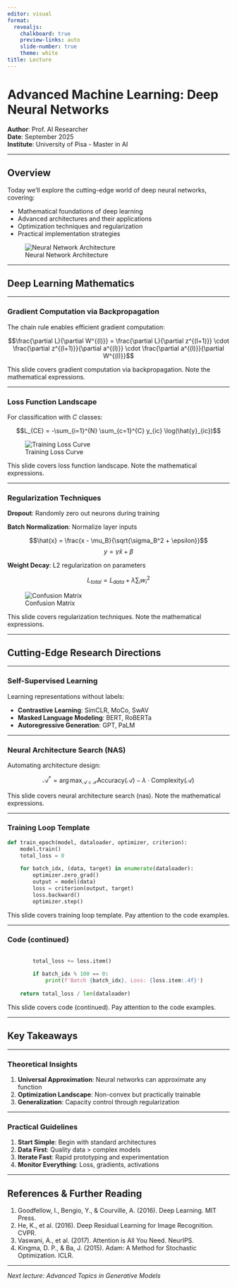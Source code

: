 ```yaml
---
editor: visual
format:
  revealjs:
    chalkboard: true
    preview-links: auto
    slide-number: true
    theme: white
title: Lecture
---
```


# Advanced Machine Learning: Deep Neural Networks
**Author**: Prof. AI Researcher  
**Date**: September 2025  
**Institute**: University of Pisa - Master in AI

---

## Overview

Today we'll explore the cutting-edge world of deep neural networks, covering:

- Mathematical foundations of deep learning
- Advanced architectures and their applications
- Optimization techniques and regularization
- Practical implementation strategies

![Neural Network Architecture](figures/neural_network.svg)

---

## Deep Learning Mathematics

---

### Gradient Computation via Backpropagation

The chain rule enables efficient gradient computation:

$$\frac{\partial L}{\partial W^{(l)}} = \frac{\partial L}{\partial z^{(l+1)}} \cdot \frac{\partial z^{(l+1)}}{\partial a^{(l)}} \cdot \frac{\partial a^{(l)}}{\partial W^{(l)}}$$

::: {.notes}
This slide covers gradient computation via backpropagation.
Note the mathematical expressions.
:::

---

### Loss Function Landscape

For classification with $C$ classes:

$$L_{CE} = -\sum_{i=1}^{N} \sum_{c=1}^{C} y_{ic} \log(\hat{y}_{ic})$$

![Training Loss Curve](figures/loss_function.png)

::: {.notes}
This slide covers loss function landscape.
Note the mathematical expressions.
:::

---

### Regularization Techniques

**Dropout**: Randomly zero out neurons during training

**Batch Normalization**: Normalize layer inputs

$$\hat{x} = \frac{x - \mu_B}{\sqrt{\sigma_B^2 + \epsilon}}$$
$$y = \gamma \hat{x} + \beta$$

**Weight Decay**: L2 regularization on parameters

$$L_{total} = L_{data} + \lambda \sum_i w_i^2$$

![Confusion Matrix](figures/confusion_matrix.png)

<!-- Transition: Moving to next topic -->

::: {.notes}
This slide covers regularization techniques.
Note the mathematical expressions.
:::

---

## Cutting-Edge Research Directions

---

### Self-Supervised Learning

Learning representations without labels:

- **Contrastive Learning**: SimCLR, MoCo, SwAV
- **Masked Language Modeling**: BERT, RoBERTa
- **Autoregressive Generation**: GPT, PaLM

---

### Neural Architecture Search (NAS)

Automating architecture design:

$$\mathcal{A}^* = \arg\max_{\mathcal{A} \in \mathcal{S}} \text{Accuracy}(\mathcal{A}) - \lambda \cdot \text{Complexity}(\mathcal{A})$$

::: {.notes}
This slide covers neural architecture search (nas).
Note the mathematical expressions.
:::

---

### Training Loop Template

```python
def train_epoch(model, dataloader, optimizer, criterion):
    model.train()
    total_loss = 0
    
    for batch_idx, (data, target) in enumerate(dataloader):
        optimizer.zero_grad()
        output = model(data)
        loss = criterion(output, target)
        loss.backward()
        optimizer.step()
```

::: {.notes}
This slide covers training loop template.
Pay attention to the code examples.
:::

---

### Code (continued)

```python
        
        total_loss += loss.item()
        
        if batch_idx % 100 == 0:
            print(f'Batch {batch_idx}, Loss: {loss.item:.4f}')
    
    return total_loss / len(dataloader)
```

<!-- Transition: Moving to next topic -->

::: {.notes}
This slide covers code (continued).
Pay attention to the code examples.
:::

---

## Key Takeaways

---

### Theoretical Insights
1. **Universal Approximation**: Neural networks can approximate any function
2. **Optimization Landscape**: Non-convex but practically trainable
3. **Generalization**: Capacity control through regularization

---

### Practical Guidelines

1. **Start Simple**: Begin with standard architectures
2. **Data First**: Quality data > complex models
3. **Iterate Fast**: Rapid prototyping and experimentation
4. **Monitor Everything**: Loss, gradients, activations

<!-- Transition: Moving to next topic -->

---

## References & Further Reading

1. Goodfellow, I., Bengio, Y., & Courville, A. (2016). Deep Learning. MIT Press.
2. He, K., et al. (2016). Deep Residual Learning for Image Recognition. CVPR.
3. Vaswani, A., et al. (2017). Attention is All You Need. NeurIPS.
4. Kingma, D. P., & Ba, J. (2015). Adam: A Method for Stochastic Optimization. ICLR.

---
*Next lecture: Advanced Topics in Generative Models*